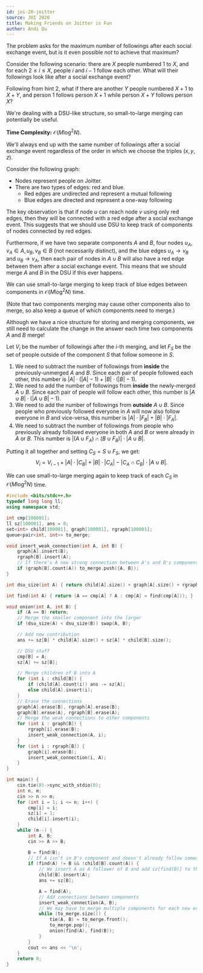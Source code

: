 ```yaml
---
id: joi-20-joitter
source: JOI 2020
title: Making Friends on Joitter is Fun
author: Andi Qu
---
```


<Spoiler title="Hint 1">

The problem asks for the maximum number of followings after each social exchange event, but is it even possible *not* to achieve that maximum?

</Spoiler>

<Spoiler title="Hint 2">

Consider the following scenario: there are $X$ people numbered $1$ to $X$, and for each $2 \leq i \leq X$, people $i$ and $i - 1$ follow each other. What will their followings look like after a social exchange event?

</Spoiler>

<Spoiler title="Hint 3">

Following from hint 2, what if there are another $Y$ people numbered $X + 1$ to $X + Y$, and person $1$ follows person $X + 1$ while person $X + Y$ follows person $X$?

</Spoiler>

<Spoiler title="Hint 4">

We're dealing with a DSU-like structure, so small-to-large merging can potentially be useful.

</Spoiler>

<Spoiler title="Solution">

**Time Complexity:** $\mathcal O(M \log^2 N)$.

We'll always end up with the same number of followings after a social exchange event regardless of the order in which we choose the triples $(x, y, z)$.

Consider the following graph:
- Nodes represent people on Joitter.
- There are two types of edges: red and blue.
    - Red edges are undirected and represent a mutual following
    - Blue edges are directed and represent a one-way following

The key observation is that if node $u$ can reach node $v$ using only red edges, then they will be connected with a red edge after a social exchange event. This suggests that we should use DSU to keep track of components of nodes connected by red edges.

Furthermore, if we have two separate components $A$ and $B$, four nodes $u_A, v_A \in A, u_B, v_B \in B$ (not necessarily distinct), and the blue edges $u_A \rightarrow v_B$ and $u_B \rightarrow v_A$, then each pair of nodes in $A \cup B$ will also have a red edge between them after a social exchange event. This means that we should merge $A$ and $B$ in the DSU if this ever happens.

We can use small-to-large merging to keep track of blue edges between components in $\mathcal O(M \log^2 N)$ time.

(Note that two components merging may cause other components also to merge, so also keep a queue of which components need to merge.)

Although we have a nice structure for storing and merging components, we still need to calculate the change in the answer each time two components $A$ and $B$ merge!

Let $V_i$ be the number of followings after the $i$-th merging, and let $F_S$ be the set of people outside of the component $S$ that follow someone in $S$.

1. We need to subtract the number of followings from **inside** the previously-unmerged $A$ and $B$. Since each pair of people followed each other, this number is $|A| \cdot (|A| - 1) + |B| \cdot (|B| - 1)$.
2. We need to add the number of followings from **inside** the newly-merged $A \cup B$. Since each pair of people will follow each other, this number is $|A \cup B| \cdot (|A \cup B| - 1)$.
3. We need to add the number of followings from **outside** $A \cup B$. Since people who previously followed everyone in $A$ will now also follow everyone in $B$ and vice-versa, this number is $|A| \cdot |F_B| + |B| \cdot |F_A|$.
4. We need to subtract the number of followings from people who previously already followed everyone in both $A$ and $B$ or were already in $A$ or $B$. This number is $|(A \cup F_A) \cap (B \cup F_B)| \cdot |A \cup B|$.

Putting it all together and setting $C_S = S \cup F_S$, we get:
$$
V_i = V_{i - 1} + |A| \cdot |C_B| + |B| \cdot |C_A| - |C_A \cap C_B| \cdot |A \cup B|.
$$

We can use small-to-large merging again to keep track of each $C_S$ in $\mathcal O(M \log^2 N)$ time.

```cpp
#include <bits/stdc++.h>
typedef long long ll;
using namespace std;

int cmp[100001];
ll sz[100001], ans = 0;
set<int> child[100001], graph[100001], rgraph[100001];
queue<pair<int, int>> to_merge;

void insert_weak_connection(int A, int B) {
    graph[A].insert(B);
    rgraph[B].insert(A);
    // If there's A new strong connection between A's and B's components, merge them
    if (graph[B].count(A)) to_merge.push({A, B});
}

int dsu_size(int A) { return child[A].size() + graph[A].size() + rgraph[A].size(); }

int find(int A) { return (A == cmp[A] ? A : cmp[A] = find(cmp[A])); }

void onion(int A, int B) {
    if (A == B) return;
    // Merge the smaller component into the larger
    if (dsu_size(A) < dsu_size(B)) swap(A, B);

    // Add new contribution
    ans += sz[B] * child[A].size() + sz[A] * child[B].size();

    // DSU stuff
    cmp[B] = A;
    sz[A] += sz[B];

    // Merge children of B into A
    for (int i : child[B]) {
        if (child[A].count(i)) ans -= sz[A];
        else child[A].insert(i);
    }
    // Erase the connections
    graph[A].erase(B), rgraph[A].erase(B);
    graph[B].erase(A), rgraph[B].erase(A);
    // Merge the weak connections to other components
    for (int i : graph[B]) {
        rgraph[i].erase(B);
        insert_weak_connection(A, i);
    }
    for (int i : rgraph[B]) {
        graph[i].erase(B);
        insert_weak_connection(i, A);
    }
}

int main() {
    cin.tie(0)->sync_with_stdio(0);
    int n, m;
    cin >> n >> m;
    for (int i = 1; i <= n; i++) {
        cmp[i] = i;
        sz[i] = 1;
        child[i].insert(i);
    }
    while (m--) {
        int A, B;
        cin >> A >> B;

        B = find(B);
        // If A isn't in B's component and doesn't already follow someone in B's component...
        if (find(A) != B && !child[B].count(A)) {
            // We insert A as A follower of B and add sz[find(B)] to the answer
            child[B].insert(A);
            ans += sz[B];

            A = find(A);
            // Add connections between components
            insert_weak_connection(A, B);
            // We may have to merge multiple components for each new event
            while (to_merge.size()) {
                tie(A, B) = to_merge.front();
                to_merge.pop();
                onion(find(A), find(B));
            }
        }
        cout << ans << '\n';
    }
    return 0;
}
```

</Spoiler>
